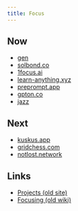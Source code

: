 ```yaml
---
title: Focus
---
```


## Now

- [gen](https://github.com/genxai/gen)
- [solbond.co](https://solbond.co)
- [1focus.ai](https://1focus.ai)
- [learn-anything.xyz](https://learn-anything.xyz)
- [preprompt.app](https://prepromt.app)
- [gpton.co](https://gpton.co)
- [jazz](https://jazz.tools)

## Next

- [kuskus.app](https://kuskus.app)
- [gridchess.com](https://gridchess.com)
- [notlost.network](https://notlost.network)

## Links

- [Projects (old site)](https://23-personal.nikiv.dev/projects)
- [Focusing (old wiki)](https://wiki.nikiv.dev/focusing)
